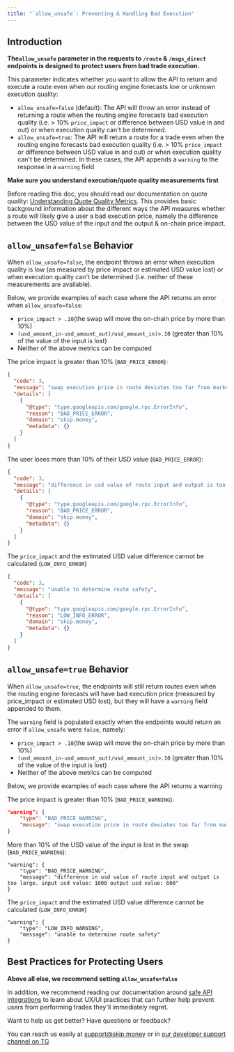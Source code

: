 ```yaml
---
title: "`allow_unsafe`: Preventing & Handling Bad Execution"
---
```


## Introduction

**The`allow_unsafe` parameter in the requests to `/route` & `/msgs_direct` endpoints is designed to protect users from bad trade execution.** 

This parameter indicates whether you want to allow the API to return and execute a route even when our routing engine forecasts low or unknown execution quality: 

* `allow_unsafe=false` (default): The API will throw an error instead of returning a route when the routing engine forecasts bad execution quality (i.e. \> 10% `price_impact` or difference between USD value in and out) or when execution quality can't be determined.
* `allow_unsafe=true`: The API will return a route for a trade even when the routing engine forecasts bad execution quality (i.e. \> 10% `price_impact` or difference between USD value in and out) or when execution quality can't be determined. In these cases, the API appends a `warning` to the response in a `warning` field

<Note>

**Make sure you understand execution/quote quality measurements first**

Before reading this doc, you should read our documentation on quote quality: [ Understanding Quote Quality Metrics](/docs/understanding-quote-quality-metrics). This provides basic background information about the different ways the API measures whether a route will likely give a user a bad execution price, namely the difference between the USD value of the input and the output & on-chain price impact.
</Note>
## `allow_unsafe=false` Behavior

When `allow_unsafe=false`, the endpoint throws an error when execution quality is low (as measured by price impact or estimated USD value lost) or when execution quality can't be determined (i.e. neither of these measurements are available). 

Below, we provide examples of each case where the API returns an error when `allow_unsafe=false`:

* `price_impact > .10`(the swap will move the on-chain price by more than 10%)
* `(usd_amount_in-usd_amount_out)/usd_amount_in)>.10` (greater than 10% of the value of the input is lost)
* Neither of the above metrics can be computed

The price impact is greater than 10% (`BAD_PRICE_ERROR`):

```JSON
{  
  "code": 3,  
  "message": "swap execution price in route deviates too far from market price. expected price impact: 98.6915%",  
  "details": [  
    {  
      "@type": "type.googleapis.com/google.rpc.ErrorInfo",  
      "reason": "BAD_PRICE_ERROR",  
      "domain": "skip.money",  
      "metadata": {}  
    }  
  ]  
}  
```

The user loses more than 10% of their USD value (`BAD_PRICE_ERROR`):

```json
{  
  "code": 3,  
  "message": "difference in usd value of route input and output is too large. input usd value: 1000 output usd value: 600",  
  "details": [  
    {  
      "@type": "type.googleapis.com/google.rpc.ErrorInfo",  
      "reason": "BAD_PRICE_ERROR",  
      "domain": "skip.money",  
      "metadata": {}  
    }  
  ]  
}  
```

The `price_impact` and the estimated USD value difference cannot be calculated (`LOW_INFO_ERROR`)

```json
{  
  "code": 3,  
  "message": "unable to determine route safety",  
  "details": [  
    {  
      "@type": "type.googleapis.com/google.rpc.ErrorInfo",  
      "reason": "LOW_INFO_ERROR",  
      "domain": "skip.money",  
      "metadata": {}  
    }  
  ]  
}  
```

## `allow_unsafe=true` Behavior

When `allow_unsafe=true`, the endpoints will still return routes even when the routing engine forecasts will have bad execution price (measured by price\_impact or estimated USD lost), but they will have a `warning` field appended to them. 

The `warning` field is populated exactly when the endpoints would return an error if `allow_unsafe` were `false`, namely: 

* `price_impact > .10`(the swap will move the on-chain price by more than 10%)
* `(usd_amount_in-usd_amount_out)/usd_amount_in)>.10` (greater than 10% of the value of the input is lost)
* Neither of the above metrics can be computed

Below, we provide examples of each case where the API returns a warning

The price impact is greater than 10% (`BAD_PRICE_WARNING`):

```JSON  
"warning": {  
    "type": "BAD_PRICE_WARNING",  
    "message": "swap execution price in route deviates too far from market price. expected price impact: 98.6826%"  
}  
```

More than 10% of the USD value of the input is lost in the swap (`BAD_PRICE_WARNING`): 

```
"warning": {  
    "type": "BAD_PRICE_WARNING",  
    "message": "difference in usd value of route input and output is too large. input usd value: 1000 output usd value: 600"  
}  
```

The `price_impact` and the estimated USD value difference cannot be calculated (`LOW_INFO_ERROR`)

```
"warning": {  
    "type": "LOW_INFO_WARNING",  
    "message": "unable to determine route safety"  
}  
```

## Best Practices for Protecting Users

**Above all else, we recommend setting `allow_unsafe=false`**

In addition, we recommend reading our documentation around [safe API integrations](/docs/safe-swapping-how-to-protect-users-from-harming-themselves) to learn about UX/UI practices that can further help prevent users from performing trades they'll immediately regret.

<Check>

Want to help us get better? Have questions or feedback?

You can reach us easily at support@skip.money or in [our developer support channel on TG](https://t.me/+3y5biSyZRPIwZWIx)
</Check>